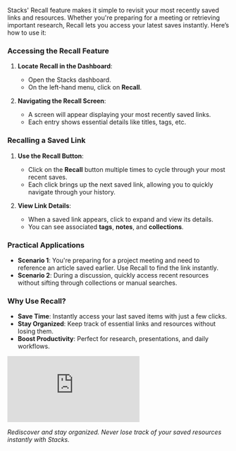 Stacks' Recall feature makes it simple to revisit your most recently saved links and resources. Whether you're preparing for a meeting or retrieving important research, Recall lets you access your latest saves instantly. Here’s how to use it:

### Accessing the Recall Feature

1. **Locate Recall in the Dashboard**:  
   - Open the Stacks dashboard.  
   - On the left-hand menu, click on **Recall**.

2. **Navigating the Recall Screen**:  
   - A screen will appear displaying your most recently saved links.  
   - Each entry shows essential details like titles, tags, etc.

### Recalling a Saved Link

1. **Use the Recall Button**:  
   - Click on the **Recall** button multiple times to cycle through your most recent saves.  
   - Each click brings up the next saved link, allowing you to quickly navigate through your history.

2. **View Link Details**:  
   - When a saved link appears, click to expand and view its details.  
   - You can see associated **tags**, **notes**, and **collections**.

### Practical Applications

- **Scenario 1**: You're preparing for a project meeting and need to reference an article saved earlier. Use Recall to find the link instantly.  
- **Scenario 2**: During a discussion, quickly access recent resources without sifting through collections or manual searches.

### Why Use Recall?

- **Save Time**: Instantly access your last saved items with just a few clicks.  
- **Stay Organized**: Keep track of essential links and resources without losing them.  
- **Boost Productivity**: Perfect for research, presentations, and daily workflows.

<iframe class="w-full aspect-video" src="https://www.youtube.com/embed/eJxVasbAGUY?si=3ER8aJwjE90ZfR1D" title="YouTube video player" frameborder="0" allow="accelerometer; autoplay; clipboard-write; encrypted-media; gyroscope; picture-in-picture; web-share" referrerpolicy="strict-origin-when-cross-origin" allowfullscreen></iframe>

*Rediscover and stay organized. Never lose track of your saved resources instantly with Stacks.*

